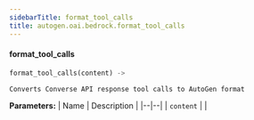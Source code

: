 ```yaml
---
sidebarTitle: format_tool_calls
title: autogen.oai.bedrock.format_tool_calls
---
```


<code class="doc-symbol doc-symbol-heading doc-symbol-function"></code>
#### format_tool_calls

```python
format_tool_calls(content) -> 
```

    Converts Converse API response tool calls to AutoGen format

<b>Parameters:</b>
| Name | Description |
|--|--|
| `content` |  |

<br />